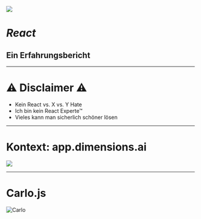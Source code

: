
<Split>

![](https://upload.wikimedia.org/wikipedia/commons/thumb/a/a7/React-icon.svg/1000px-React-icon.svg.png)

# _React_

## Ein Erfahrungsbericht

</Split>

---

# ⚠ Disclaimer ⚠

- Kein React vs. X vs. Y Hate
- Ich bin kein React Experte™
- Vieles kann man sicherlich schöner lösen

---

# Kontext: app.dimensions.ai

[![](./slides/images/app-dimensions-screen.png)](https://app.dimensions.ai/discover/publication?and_facet_researcher=ur.013176765141.64)

---

# Carlo.js

![Carlo](https://www.uberresearch.com/uberresearchWP092014/wp-content/uploads/carlo-panzi-1.jpg)